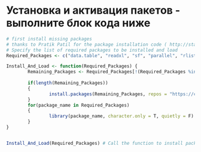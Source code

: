 
# Установка и активация пакетов - выполните блок кода ниже

```{r install_packages, results="hide", message=FALSE}
# first install missing packages
# thanks to Pratik Patil for the package installation code ( http://stackoverflow.com/a/29622385 )
# Specify the list of required packages to be installed and load  
Required_Packages <- c("data.table", "readxl", "sf", "parallel", "rlist", "rgdal")

Install_And_Load <- function(Required_Packages) {
        Remaining_Packages <- Required_Packages[!(Required_Packages %in% installed.packages()[,"Package"])]
        
        if(length(Remaining_Packages)) 
        {
                install.packages(Remaining_Packages, repos = "https://cran.rstudio.com", type = "binary")
        }
        for(package_name in Required_Packages)
        {
                library(package_name, character.only = T, quietly = F)
        }
}


Install_And_Load(Required_Packages) # Call the function to install packages
```
